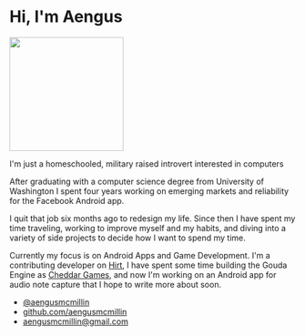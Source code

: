 # Hi, I'm Aengus

<img src="images/myface.png"
     style="align: center; width: 200px; height: 200px;" />
     
I'm just a homeschooled, military raised introvert interested in computers

After graduating with a computer science degree from University of Washington I spent four years working on emerging markets and reliability for the Facebook Android app.

I quit that job six months ago to redesign my life. Since then I have spent my time traveling, working to improve myself and my habits, and diving into a variety of side projects to decide how I want to spend my time.

Currently my focus is on Android Apps and Game Development. I'm a contributing developer on [Hirt](https://playhirt.com), I have spent some time building the Gouda Engine as [Cheddar Games](https://cheddargames.com), and now I'm working on an Android app for audio note capture that I hope to write more about soon.



- [@aengusmcmillin](http://twitter.com/aengusmcmillin)
- [github.com/aengusmcmillin](http://github.com/aengusmcmillin)
- [aengusmcmillin@gmail.com](mailto:aengusmcmillin@gmail.com)
